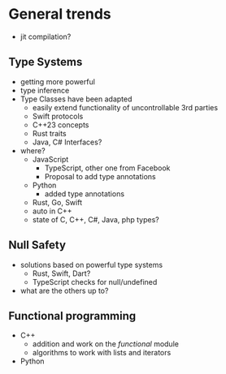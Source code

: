 # General trends

- jit compilation?

## Type Systems

- getting more powerful
- type inference
- Type Classes have been adapted
  - easily extend functionality of uncontrollable 3rd parties
  - Swift protocols
  - C++23 concepts
  - Rust traits
  - Java, C# Interfaces?
- where?
  - JavaScript
    - TypeScript, other one from Facebook
    - Proposal to add type annotations
  - Python
    - added type annotations
  - Rust, Go, Swift
  - auto in C++
  - state of C, C++, C#, Java, php types?

## Null Safety

- solutions based on powerful type systems
  - Rust, Swift, Dart?
  - TypeScript checks for null/undefined
- what are the others up to?

## Functional programming

- C++
  - addition and work on the _functional_ module
  - algorithms to work with lists and iterators
- Python
